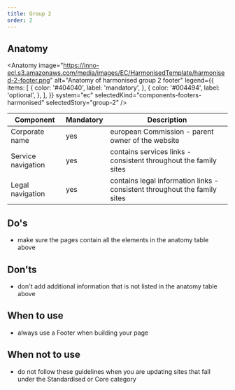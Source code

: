 ```yaml
---
title: Group 2
order: 2
---
```



## Anatomy

<Anatomy
  image="https://inno-ecl.s3.amazonaws.com/media/images/EC/HarmonisedTemplate/harmonised-2-footer.png"
  alt="Anatomy of harmonised group 2 footer"
  legend={{
    items: [
      {
        color: '#404040',
        label: 'mandatory',
      },
      {
        color: '#004494',
        label: 'optional',
      },
    ],
  }}
  system="ec"
  selectedKind="components-footers-harmonised"
  selectedStory="group-2"
/>

| Component          | Mandatory | Description                                                               |
| ------------------ | --------- | ------------------------------------------------------------------------- |
| Corporate name     | yes       | european Commission - parent owner of the website                         |
| Service navigation | yes       | contains services links - consistent throughout the family sites          |
| Legal navigation   | yes       | contains legal information links - consistent throughout the family sites |

## Do's

- make sure the pages contain all the elements in the anatomy table above

## Don'ts

- don't add additional information that is not listed in the anatomy table above

## When to use

- always use a Footer when building your page

## When not to use

- do not follow these guidelines when you are updating sites that fall under the <Link to="/ec/standardised-template/">Standardised</Link> or <Link to="/ec/core-template/">Core</Link> category
